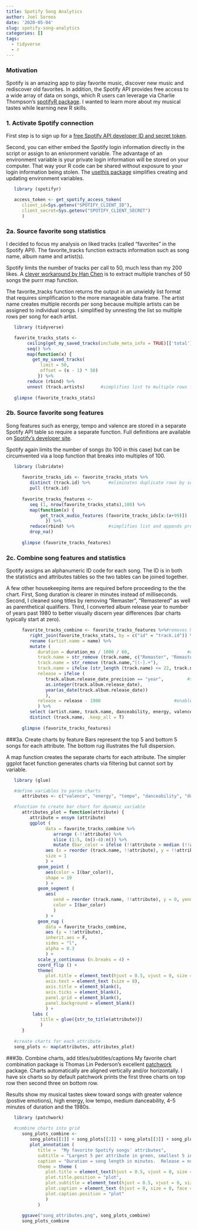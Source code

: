 ```yaml
---
title: Spotify Song Analytics
author: Joel Soroos
date: '2020-05-04'
slug: spotify-song-analytics
categories: []
tags:
  - tidyverse
  - r
---
```



### Motivation
Spotify is an amazing app to play favorite music, discover new music and rediscover old favorites.  In addition, the Spotify API provides free access to a wide array of data on songs, which R users can leverage via Charlie Thompson's [spotifyR package](https://www.rdocumentation.org/packages/spotifyr/versions/2.1.1).  I wanted to learn more about my musical tastes while learning new R skills.

### 1. Activate Spotify connection
First step is to sign up for a [free Spotify API developer ID and secret token](https://developer.spotify.com/).

Second, you can either embed the Spotify login information directly in the script or assign to an enivronment variable.  The advantage of an environment variable is your private login information will be stored on your computer.  That way your R code can be shared without exposure to your login information being stolen.  The [usethis package](https://community.rstudio.com/t/how-to-set-a-variable-in-renviron/5029/4) simplifies creating and updating environment variables. 
```r

   library (spotifyr)

   access_token <- get_spotify_access_token(
      client_id=Sys.getenv("SPOTIFY_CLIENT_ID"),
      client_secret=Sys.getenv("SPOTIFY_CLIENT_SECRET")
      )
```


### 2a. Source favorite song statistics
I decided to focus my analysis on liked tracks (called "favorites" in the Spotify API).  The favorite_tracks function extracts information such as song name, album name and artist(s).

Spotify limits the number of tracks per call to 50, much less than my 200 likes.  A [clever workaround by Han Chen](https://rpubs.com/womeimingzi11/how_my_spotify_looks_like) is to extract multiple tranches of 50 songs the purrr map function.  

The favorite_tracks function returns the output in an unwieldy list format that requires simplification to the more manageable data frame.  The artist name creates multiple records per song because multiple artists can be assigned to individual songs.  I simplified by unnesting the list so multiple rows per song for each artist. 
```r

   library (tidyverse)

   favorite_tracks_stats <-
        ceiling(get_my_saved_tracks(include_meta_info = TRUE)[['total']] / 50) %>%
        seq() %>%
        map(function(x) {           
          get_my_saved_tracks(
             limit = 50,
             offset = (x - 1) * 50)
            }) %>% 
        reduce (rbind) %>%
        unnest (track.artists)      #simplifies list to multiple rows for tracks with two artists
   
   glimpse (favorite_tracks_stats)
```


### 2b.  Source favorite song features
Song features such as energy, tempo and valence are stored in a separate Spotify API table so require a separate function.  Full definitions are available on [Spotify's developer site](https://github.com/rfordatascience/tidytuesday/blob/master/data/2020/2020-01-21/readme.md).

Spotify again limits the number of songs (to 100 in this case) but can be circumvented via a loop function that breaks into multiples of 100.
```r
   
   library (lubridate)
   
      favorite_tracks_ids <- favorite_tracks_stats %>%
         distinct (track.id) %>%       #eliminates duplicate rows by songs with > 1 artist (picks 1st)
         pull (track.id)
      
      favorite_tracks_features <- 
         seq (1, nrow(favorite_tracks_stats),100) %>%
         map(function(x) {
             get_track_audio_features (favorite_tracks_ids[x:(x+99)])   #circumvents max of 100 track IDs
               }) %>%
         reduce(rbind) %>%             #simplifies list and appends previously nested frames
         drop_na()
      
      glimpse (favorite_tracks_features)
```


### 2c.  Combine song features and statistics
Spotify assigns an alphanumeric ID code for each song.  The ID is in both the statistics and attributes tables so the two tables can be joined together.

A few other housekeeping items are required before proceeding to the the chart.  First, Song duration is clearer in minutes instead of milliseconds.  Second, I cleaned song titles by removing "Remaster", "Remastered" as well as  parenthetical qualifiers.  Third, I converted album release year to number of years past 1980 to better visually discern year differences (bar charts typically start at zero).
```r
      favorite_tracks_combine <- favorite_tracks_features %>%#removes N/As resulting from liked song totals less than 100 multiple
         right_join(favorite_tracks_stats, by = c("id" = "track.id")) %>%
         rename (artist.name = name) %>%
         mutate (
            duration = duration_ms / 1000 / 60,                      #converts milliseconds to minutes
            track.name = str_remove (track.name, c("Remaster", "Remastered")),
            track.name = str_remove (track.name,"[(-].+"),          
            track.name = ifelse (str_length (track.name) <= 22, track.name, str_extract(track.name, "^.{22}")),
            release = ifelse (
               track.album.release_date_precision == "year",         #some songs only lists years not dates
               as.integer(track.album.release_date),
               year(as_date(track.album.release_date))
               ),
            release = release - 1980                            #enables bar charts to start at 0
            ) %>%
         select (artist.name, track.name, danceability, energy, valence, tempo, duration, release) %>%
         distinct (track.name, .keep_all = T)
      
      glimpse (favorite_tracks_features)
```


###3a.  Create charts by feature
Bars represent the top 5 and bottom 5 songs for each attribute.  The bottom rug illustrates the full dispersion.  

A map function creates the separate charts for each attribute.  The simpler ggplot facet function generates charts via filtering but cannot sort by variable.
```r

   library (glue)

   #define variables to parse charts
      attributes <- c("valence", "energy", "tempo", "danceability", "duration", "release")

   #function to create bar chart for dynamic variable
      attributes_plot = function(attribute) {
         attribute = ensym (attribute)
         ggplot (
               data = favorite_tracks_combine %>%
                  arrange (-!!attribute) %>%
                  slice (1:5, (n()-4):n()) %>%
                  mutate (bar_color = ifelse (!!attribute > median (!!attribute), "Lightgreen", "Red")),
               aes (x = reorder (track.name, !!attribute), y = !!attribute), 
               size = 1
               ) +
            geom_point (
               aes(color = I(bar_color)),
               shape = 19
               ) + 
            geom_segment (
               aes(
                  xend = reorder (track.name, !!attribute), y = 0, yend = !!attribute,
                  color = I(bar_color)
                  )
               ) + 
            geom_rug (
               data = favorite_tracks_combine,
               aes (y = !!attribute),
               inherit.aes = F,
               sides = "l",
               alpha = 0.3
               ) +
            scale_y_continuous (n.breaks = 4) +
            coord_flip () +
            theme(
               plot.title = element_text(hjust = 0.5, vjust = 0, size = 10, face = "bold", margin = margin (10,0,10,0)),
               axis.text = element_text (size = 8),
               axis.title = element_blank(),
               axis.ticks = element_blank(),
               panel.grid = element_blank(),
               panel.background = element_blank()
               ) +
          labs (
             title = glue({str_to_title(attribute)})
             )
      }
      
   #create charts for each attribute
   song_plots <- map(attributes, attributes_plot)
```


###3b.  Combine charts, add titles/subtitles/captions
My favorite chart combination package is Thomas Lin Pederson's excellent [patchwork](https://www.rdocumentation.org/packages/patchwork/versions/1.0.0) package.  Charts automatically are aligned vertically and/or horizontally.  I have six charts so by default patchwork prints the first three charts on top row then second three on bottom row.

Results show my musical tastes skew toward songs with greater valence (postive emotions), high energy, low tempo, medium danceability, 4-5 minutes of duration and the 1980s.
```r
  
   library (patchwork)
   
   #combine charts into grid
      song_plots_combine <- 
         song_plots[[1]] + song_plots[[2]] + song_plots[[3]] + song_plots[[4]] + song_plots[[5]] + song_plots[[6]] +
         plot_annotation (
            title =  "My favorite Spotify songs' attributes",
            subtitle = "Largest 5 per attribute in green, smallest 5 in red.  Bottom rug is entire distribution.",
            caption = "Duration = song length in minutes.  Release = number of years since 1980.  \nVisualization: Joel Soroos @soroosj    |   Data: Spotify API",
            theme = theme (
               plot.title = element_text(hjust = 0.5, vjust = 0, size = 15, face = "bold", margin = margin (0,0,5,0)),
               plot.title.position = "plot",
               plot.subtitle = element_text(hjust = 0.5, vjust = 0, size = 9, margin = margin (0,0,15,0)),
               plot.caption = element_text (hjust = 0, size = 8, face = "plain", margin = margin (15,0,0,0)),
               plot.caption.position = "plot"
               )
            )
      
      ggsave("song_attributes.png", song_plots_combine)
      song_plots_combine
```